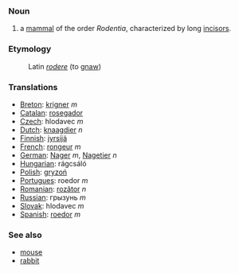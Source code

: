 ===Noun===
# a [[mammal]] of the order ''Rodentia'', characterized by long [[incisor]]s.

===Etymology===
: Latin ''[[rodere]]'' (to [[gnaw]])

===Translations===
*[[Breton]]: [[krigner]] ''m''
*[[Catalan]]: [[rosegador]]
*[[Czech]]:  hlodavec   ''m''
*[[Dutch]]: [[knaagdier]] ''n''
*[[Finnish]]: [[jyrsijä]]
*[[French]]: [[rongeur]] ''m''
*[[German]]: [[Nager]] ''m'', [[Nagetier]] ''n''
*[[Hungarian]]:  rágcsáló
*[[Polish]]: [[gryzoń]] 
*[[Portugues]]: roedor  ''m''
*[[Romanian]]: [[rozător]] ''n''
*[[Russian]]: грызунь  ''m''
*[[Slovak]]:  hlodavec  ''m''
*[[Spanish]]: [[roedor]] ''m''


===See also===

*[[mouse]] 
*[[rabbit]]